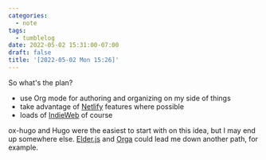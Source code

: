 ```yaml
---
categories:
  - note
tags:
  - tumblelog
date: 2022-05-02 15:31:00-07:00
draft: false
title: '[2022-05-02 Mon 15:26]'
---
```


So what's the plan?

-   use Org mode for authoring and organizing on my side of things
-   take advantage of [Netlify](https://netlify.com) features where possible
-   loads of [IndieWeb](https://indieweb.org) of course

ox-hugo and Hugo were the easiest to start with on this idea, but I may end up somewhere else. [Elder.js](https://elderguide.com/tech/elderjs/) and [Orga](https://orga.js.org) could lead me down another path, for example.
